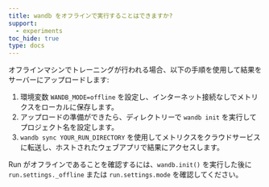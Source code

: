 ```yaml
---
title: wandb をオフラインで実行することはできますか?
support:
  - experiments
toc_hide: true
type: docs
---
```

オフラインマシンでトレーニングが行われる場合、以下の手順を使用して結果をサーバーにアップロードします:

1. 環境変数 `WANDB_MODE=offline` を設定し、インターネット接続なしでメトリクスをローカルに保存します。
2. アップロードの準備ができたら、ディレクトリーで `wandb init` を実行してプロジェクト名を設定します。
3. `wandb sync YOUR_RUN_DIRECTORY` を使用してメトリクスをクラウドサービスに転送し、ホストされたウェブアプリで結果にアクセスします。

Run がオフラインであることを確認するには、`wandb.init()` を実行した後に `run.settings._offline` または `run.settings.mode` を確認してください。